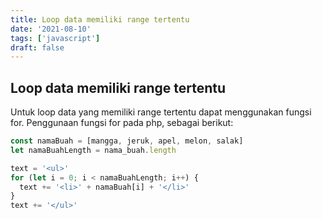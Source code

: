 ```yaml
---
title: Loop data memiliki range tertentu
date: '2021-08-10'
tags: ['javascript']
draft: false
---
```


## Loop data memiliki range tertentu

Untuk loop data yang memiliki range tertentu dapat menggunakan fungsi for. Penggunaan fungsi for pada php, sebagai berikut:

```javascript
const namaBuah = [mangga, jeruk, apel, melon, salak]
let namaBuahLength = nama_buah.length

text = '<ul>'
for (let i = 0; i < namaBuahLength; i++) {
  text += '<li>' + namaBuah[i] + '</li>'
}
text += '</ul>'
```
